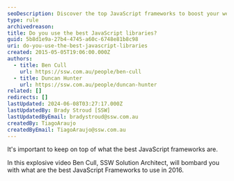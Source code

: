 ```yaml
---
seoDescription: Discover the top JavaScript frameworks to boost your web development skills in 2016 with expert insights from SSW.
type: rule
archivedreason:
title: Do you use the best JavaScript libraries?
guid: 5b8d1e9a-27b4-4745-a60c-6748e81b8c98
uri: do-you-use-the-best-javascript-libraries
created: 2015-05-05T19:06:00.000Z
authors:
  - title: Ben Cull
    url: https://ssw.com.au/people/ben-cull
  - title: Duncan Hunter
    url: https://ssw.com.au/people/duncan-hunter
related: []
redirects: []
lastUpdated: 2024-06-08T03:27:17.000Z
lastUpdatedBy: Brady Stroud [SSW]
lastUpdatedByEmail: bradystroud@ssw.com.au
createdBy: TiagoAraujo
createdByEmail: TiagoAraujo@ssw.com.au
---
```


It's
important to keep on top of what the best JavaScript frameworks are.

In
this explosive video Ben Cull, SSW Solution Architect, will bombard you with
what are the best JavaScript Frameworks to use in 2016.
<youtubeEmbed url="https://www.youtube.com/embed/Mf3wEJHAMXw" description="" />
